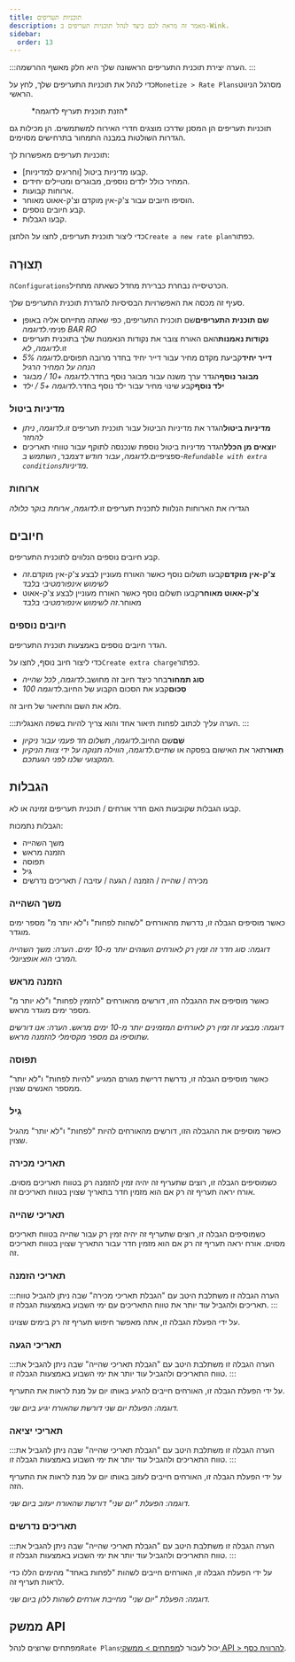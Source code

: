 ```yaml
---
title: תוכניות תעריפים
description: מאמר זה מראה לכם כיצד לנהל תוכניות תעריפים ב-Wink.
sidebar:
  order: 13
---
```


:::הערה
יצירת תוכנית התעריפים הראשונה שלך היא חלק מאשף ההרשמה.
:::

כדי לנהל את תוכניות התעריפים שלך, לחץ על`Monetize > Rate Plans`מסרגל הניווט הראשי.

<figure>
  <CloudinaryImage width="350" height="559" resize="scale" quality="best" alt="תוכניות תעריף" src="academy/rate-plan" errorImage="noimage_opaque_nyrtl0.png" />

  <figcaption>*הזנת תוכנית תעריף לדוגמה*</figcaption>
</figure>


תוכניות תעריפים הן המסנן שדרכו מוצגים חדרי האירוח למשתמשים.
הן מכילות גם הגדרות השולטות במבנה התמחור בתרחישים מסוימים.

תוכניות תעריפים מאפשרות לך:

* קבעו מדיניות ביטול \[וחריגים למדיניות].
* המחיר כולל ילדים נוספים, מבוגרים ומטיילים יחידים.
* ארוחות קבועות.
* הוסיפו חיובים עבור צ'ק-אין מוקדם וצ'ק-אאוט מאוחר.
* קבע חיובים נוספים.
* קבעו הגבלות.

כדי ליצור תוכנית תעריפים, לחצו על הלחצן`Create a new rate plan`כפתור.

## תְצוּרָה

ה`Configurations`הכרטיסייה נבחרת כברירת מחדל כשאתה מתחיל.

סעיף זה מכסה את האפשרויות הבסיסיות להגדרת תוכנית התעריפים שלך.

* **שם תוכנית התעריפים**שם תוכנית התעריפים, כפי שאתה מתייחס אליה באופן פנימי.*לדוגמה BAR RO*
* **נקודות נאמנות**האם האורח צובר את נקודות הנאמנות שלך בתוכנית תעריפים זו.*לדוגמה, לא*
* **דייר יחיד**קביעת מקדם מחיר עבור דייר יחיד בחדר מרובה תפוסים.*לדוגמה 5% הנחה על המחיר הרגיל*
* **מבוגר נוסף**הגדר ערך משנה עבור מבוגר נוסף בחדר.*לדוגמה +10 / מבוגר*
* **ילד נוסף**קבע שינוי מחיר עבור ילד נוסף בחדר.*לדוגמה +5 / ילד*

### מדיניות ביטול

* **מדיניות ביטול**הגדר את מדיניות הביטול עבור תוכנית תעריפים זו.*לדוגמה, ניתן להחזר*
* **יוצאים מן הכלל**הגדר מדיניות ביטול נוספת שנכנסה לתוקף עבור טווחי תאריכים ספציפיים.*לדוגמה, עבור חודש דצמבר, השתמש ב-`Refundable with extra conditions`מדיניות.*

### ארוחות

הגדירו את הארוחות הנלוות לתכנית תעריפים זו.*לדוגמה, ארוחת בוקר כלולה*

## חיובים

קבע חיובים נוספים הנלווים לתוכנית התעריפים.

* **צ'ק-אין מוקדם**קבעו תשלום נוסף כאשר האורח מעוניין לבצע צ'ק-אין מוקדם.*זה לשימוש אינפורמטיבי בלבד*
* **צ'ק-אאוט מאוחר**קבעו תשלום נוסף כאשר האורח מעוניין לבצע צ'ק-אאוט מאוחר.*זה לשימוש אינפורמטיבי בלבד*

### חיובים נוספים

הגדר חיובים נוספים באמצעות תוכנית התעריפים.

כדי ליצור חיוב נוסף, לחצו על`Create extra charge`כפתור.

* **סוג תמחור**בחר כיצד חיוב זה מחושב.*לדוגמה, לכל שהייה*
* **סְכוּם**קבע את הסכום הקבוע של החיוב.*לדוגמה 100*

מלא את השם והתיאור של חיוב זה.

:::הערה
עליך לכתוב לפחות תיאור אחד והוא צריך להיות בשפה האנגלית.
:::

* **שֵׁם**שם החיוב.*לדוגמה, תשלום חד פעמי עבור ניקיון*
* **תֵאוּר**תאר את האישום בפסקה או שתיים.*לדוגמה, הווילה תנוקה על ידי צוות הניקיון המקצועי שלנו לפני הגעתכם.*

## הגבלות

קבעו הגבלות שקובעות האם חדר אורחים / תוכנית תעריפים זמינה או לא.

הגבלות נתמכות:

* משך השהייה
* הזמנה מראש
* תפוסה
* גִיל
* מכירה / שהייה / הזמנה / הגעה / עזיבה / תאריכים נדרשים

### משך השהייה

כאשר מוסיפים הגבלה זו, נדרשת מהאורחים "לשהות לפחות" ו"לא יותר מ" מספר ימים מוגדר.

*דוגמה: סוג חדר זה זמין רק לאורחים השוהים יותר מ-10 ימים. הערה: משך השהייה המרבי הוא אופציונלי.*

### הזמנה מראש

כאשר מוסיפים את ההגבלה הזו, דורשים מהאורחים "להזמין לפחות" ו"לא יותר מ" מספר ימים מוגדר מראש.

*דוגמה: מבצע זה זמין רק לאורחים המזמינים יותר מ-10 ימים מראש. הערה: אנו דורשים שתוסיפו גם מספר מקסימלי להזמנה מראש.*

### תפוסה

כאשר מוסיפים הגבלה זו, נדרשת דרישת מגורם המגיע "להיות לפחות" ו"לא יותר" ממספר האנשים שצוין.

### גִיל

כאשר מוסיפים את ההגבלה הזו, דורשים מהאורחים להיות "לפחות" ו"לא יותר" מהגיל שצוין.

### תאריכי מכירה

כשמוסיפים הגבלה זו, רוצים שתעריף זה יהיה זמין להזמנה רק בטווח תאריכים מסוים. אורח יראה תעריף זה רק אם הוא מזמין חדר בתאריך שצוין בטווח תאריכים זה.

### תאריכי שהייה

כשמוסיפים הגבלה זו, רוצים שתעריף זה יהיה זמין רק עבור שהייה בטווח תאריכים מסוים. אורח יראה תעריף זה רק אם הוא מזמין חדר עבור התאריך שצוין בטווח תאריכים זה.

### תאריכי הזמנה

:::הערה
הגבלה זו משתלבת היטב עם "הגבלת תאריכי מכירה" שבה ניתן להגביל טווח תאריכים ולהגביל עוד יותר את טווח התאריכים עם ימי השבוע באמצעות הגבלה זו.
:::

על ידי הפעלת הגבלה זו, אתה מאפשר חיפוש תעריף זה רק בימים שצוינו.

### תאריכי הגעה

:::הערה
הגבלה זו משתלבת היטב עם "הגבלת תאריכי שהייה" שבה ניתן להגביל את טווח התאריכים ולהגביל עוד יותר את ימי השבוע באמצעות הגבלה זו.
:::

על ידי הפעלת הגבלה זו, האורחים חייבים להגיע באותו יום על מנת לראות את התעריף.

*דוגמה: הפעלת יום שני דורשת שהאורח יגיע ביום שני.*

### תאריכי יציאה

:::הערה
הגבלה זו משתלבת היטב עם "הגבלת תאריכי שהייה" שבה ניתן להגביל את טווח התאריכים ולהגביל עוד יותר את ימי השבוע באמצעות הגבלה זו.
:::

על ידי הפעלת הגבלה זו, האורחים חייבים לעזוב באותו יום על מנת לראות את התעריף הזה.

*דוגמה: הפעלת "יום שני" דורשת שהאורח יעזוב ביום שני.*

### תאריכים נדרשים

:::הערה
הגבלה זו משתלבת היטב עם "הגבלת תאריכי שהייה" שבה ניתן להגביל את טווח התאריכים ולהגביל עוד יותר את ימי השבוע באמצעות הגבלה זו.
:::

על ידי הפעלת הגבלה זו, האורחים חייבים לשהות "לפחות באחד" מהימים הללו כדי לראות תעריף זה.

*דוגמה: הפעלת "יום שני" מחייבת אורחים לשהות ללון ביום שני.*

## ממשק API

מפתחים שרוצים לנהל`Rate Plans`יכול לעבור ל[מפתחים > ממשקי API > להרוויח כסף](/developers/apis/#monetize-api).

